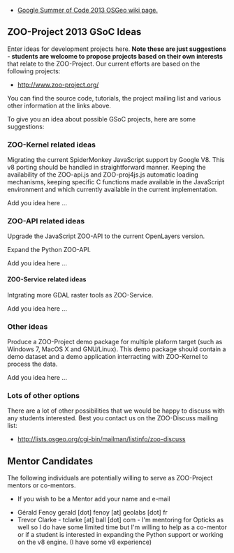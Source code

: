 
*[http://wiki.osgeo.org/wiki/Google_Summer_of_Code_2013 Google Summer of Code 2013 OSGeo wiki page.]


== ZOO-Project 2013 GSoC Ideas  ==

Enter ideas for development projects here. '''Note these are just suggestions - students are welcome to propose projects based on their own interests''' that relate to the ZOO-Project. Our current efforts are based on the following projects: 

*http://www.zoo-project.org/ 

You can find the source code, tutorials, the project mailing list and various other information at the links above. 

To give you an idea about possible GSoC projects, here are some suggestions: 

=== ZOO-Kernel related ideas  ===

Migrating the current SpiderMonkey JavaScript support by Google V8. This v8 porting should be handled in straightforward manner. Keeping the availability of the ZOO-api.js and ZOO-proj4js.js automatic loading mechanisms, keeping specific C functions made available in the JavaScript environment and which currently available in the current implementation.

Add you idea here ...

=== ZOO-API related ideas  ===

Upgrade the JavaScript ZOO-API to the current OpenLayers version.

Expand the Python ZOO-API.

Add you idea here ...

==== ZOO-Service related ideas ====

Intgrating more GDAL raster tools as ZOO-Service.

Add you idea here ...

=== Other ideas ===

Produce a ZOO-Project demo package for multiple plaform target (such as Windows 7, MacOS X and GNU/Linux). This demo package should contain a demo dataset and a demo application interracting with ZOO-Kernel to process the data.

Add you idea here ...

=== Lots of other options  ===

There are a lot of other possibilities that we would be happy to discuss with any students interested. Best you contact us on the ZOO-Discuss
mailing list:

*http://lists.osgeo.org/cgi-bin/mailman/listinfo/zoo-discuss 

== Mentor Candidates  ==

The following individuals are potentially willing to serve as ZOO-Project mentors or co-mentors. 

*If you wish to be a Mentor add your name and e-mail

*Gérald Fenoy gerald [dot] fenoy [at] geolabs [dot] fr
*Trevor Clarke - tclarke [at] ball [dot] com - I'm mentoring for Opticks as well so I do have some limited time but I'm willing to help as a co-mentor or if a student is interested in expanding the Python support or working on the v8 engine. (I have some v8 experience)



